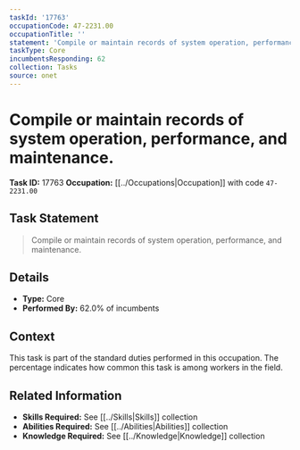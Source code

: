 ```yaml
---
taskId: '17763'
occupationCode: 47-2231.00
occupationTitle: ''
statement: 'Compile or maintain records of system operation, performance, and maintenance.'
taskType: Core
incumbentsResponding: 62
collection: Tasks
source: onet
---
```

# Compile or maintain records of system operation, performance, and maintenance.

**Task ID:** 17763
**Occupation:** [[../Occupations|Occupation]] with code `47-2231.00`

## Task Statement

> Compile or maintain records of system operation, performance, and maintenance.

## Details

- **Type:** Core
- **Performed By:** 62.0% of incumbents

## Context

This task is part of the standard duties performed in this occupation. The percentage indicates how common this task is among workers in the field.

## Related Information

- **Skills Required:** See [[../Skills|Skills]] collection
- **Abilities Required:** See [[../Abilities|Abilities]] collection
- **Knowledge Required:** See [[../Knowledge|Knowledge]] collection
